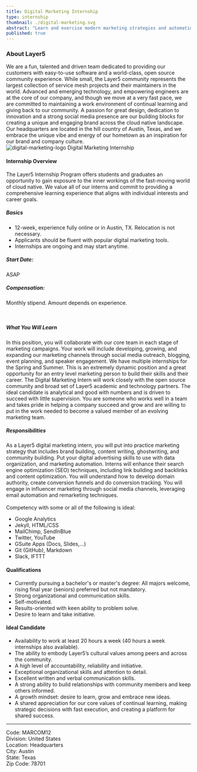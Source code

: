 ```yaml
---
title: Digital Marketing Internship
type: internship
thumbnail: ./digital-marketing.svg
abstract: "Learn and exercise modern marketing strategies and automation as a Layer5 Digital Marketing Intern."
published: true
---
```




<CareerWrapper>

<h3>About Layer5</h3>
We are a fun, talented and driven team dedicated to providing our customers with easy-to-use software and a world-class, open source community experience. While small, the Layer5 community represents the largest collection of service mesh projects and their maintainers in the world. Advanced and emerging technology, and empowering engineers are at the core of our company, and though we move at a very fast pace, we are committed to maintaining a work environment of continual learning and giving back to our community. A passion for great design, dedication to innovation and a strong social media presence are our building blocks for creating a unique and engaging brand across the cloud native landscape. Our headquarters are located in the hill country of Austin, Texas, and we embrace the unique vibe and energy of our hometown as an inspiration for our brand and company culture.

<div className="logo">
    <img src={digital_marketing_logo} alt="digital-marketing-logo" />
    Digital Marketing Internship
</div>

<h4>Internship Overview</h4>
The Layer5 Internship Program offers students and graduates an opportunity to gain exposure to the inner workings of the fast-moving world of cloud native. We value all of our interns and commit to providing a comprehensive learning experience that aligns with individual interests and career goals.

<h5>Basics</h5>
<ul>
    <li>12-week, experience fully online or in Austin, TX. Relocation is not necessary.</li>
    <li>Applicants should be fluent with popular digital marketing tools.</li>
    <li>Internships are ongoing and may start anytime.</li>
</ul>
<h5 className= "same-line" >Start Date: </h5> ASAP
<br/>

<h5 className= "same-line">Compensation:</h5> Monthly stipend. Amount depends on experience.<br/>

<br/><h5>What You Will Learn</h5>
In this position, you will collaborate with our core team in each stage of marketing campaigns. Your work will include developing, growing, and expanding our marketing channels through social media outreach, blogging, event planning, and speaker engagement.
We have multiple internships for the Spring and Summer. This is an extremely dynamic position and a great opportunity for an entry level marketing person to build their skills and their career. The Digital Marketing Intern will work closely with the open source community and broad set of Layer5 academic and technology partners. The ideal candidate is analytical and good with numbers and is driven to succeed with little supervision. You are someone who works well in a team and takes pride in helping a company succeed and grow and are willing to put in the work needed to become a valued member of an evolving marketing team.

<h5 >Responsibilities</h5>
As a Layer5 digital marketing intern, you will put into practice marketing strategy that includes brand building,
content writing, ghostwriting, and community building. Put your digital advertising skills to use with data organization,
and marketing automation.
Interns will enhance their search engine optimization (SEO) techniques, including link building and backlinks
and content optimization. You will understand how to develop domain authority, create conversion funnels and do
conversion tracking. You will engage in influencer marketing through social media channels, leveraging email
automation and remarketing techniques.<br/><br/>
Competency with some or all of the following is ideal:
<ul>
        <li>Google Analytics</li>
        <li>Jekyll, HTML/CSS</li>
        <li>MailChimp, SendInBlue</li>
        <li>Twitter, YouTube</li>
        <li>GSuite Apps (Docs, Slides,...)</li>
        <li>Git (GitHub), Markdown</li>
        <li>Slack, IFTTT</li>
</ul>

<h4>Qualifications</h4>
<ul>
    <li>Currently pursuing a bachelor's or master's degree: All majors welcome, rising final year (seniors) preferred but not mandatory.</li>
    <li>Strong organizational and communication skills.</li>
    <li>Self-motivated.</li>
    <li>Results-oriented with keen ability to problem solve.</li>
    <li>Desire to learn and take initiative.</li>
</ul>

<h4>Ideal Candidate</h4>
<ul>
    <li>Availability to work at least 20 hours a week (40 hours a week internships also available).</li>
    <li>The ability to embody Layer5’s cultural values among peers and across the community.</li>
    <li>A high level of accountability, reliability and initiative.</li>
    <li>Exceptional organizational skills and attention to detail.</li>
    <li>Excellent written and verbal communication skills.</li>
    <li>A strong ability to build relationships with community members and keep others informed.</li>
    <li>A growth mindset: desire to learn, grow and embrace new ideas.</li>
    <li>A shared appreciation for our core values of continual learning, making strategic decisions with fast execution, and creating a platform for shared success.</li>
</ul>

<PositionApply />

<hr />
<p>
Code: MARCOM12<br/>
Division: United States<br/>
Location: Headquarters<br/>
City: Austin<br/>
State: Texas<br/>
Zip Code: 78701<br/>
</p>

</CareerWrapper>
